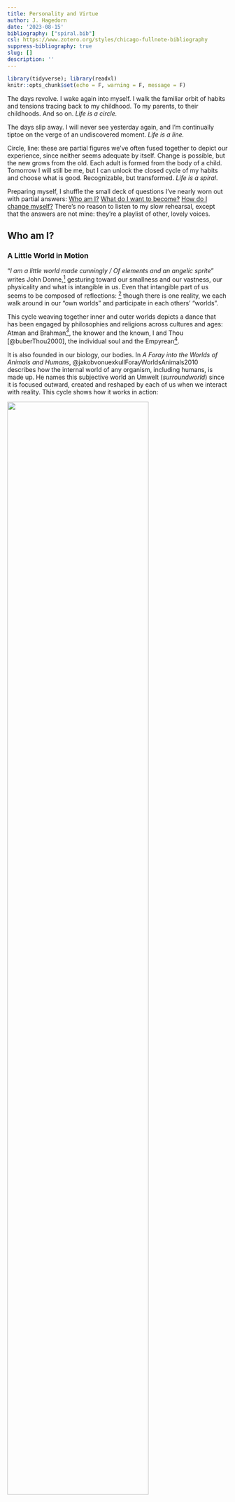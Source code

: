 ```yaml
---
title: Personality and Virtue
author: J. Hagedorn
date: '2023-08-15'
bibliography: ["spiral.bib"]
csl: https://www.zotero.org/styles/chicago-fullnote-bibliography
suppress-bibliography: true
slug: []
description: ''
---
```


```r
library(tidyverse); library(readxl)
knitr::opts_chunk$set(echo = F, warning = F, message = F)
```


The days revolve.  I wake again into myself.  I walk the familiar orbit of habits and tensions tracing back to my childhood.  To my parents, to their childhoods. And so on.  *Life is a circle.*  
    
The days slip away.  I will never see yesterday again, and I'm continually tiptoe on the verge of an undiscovered moment.  *Life is a line.*  
    
Circle, line: these are partial figures we've often fused together to depict our experience, since neither seems adequate by itself.  Change is possible, but the new grows from the old.  Each adult is formed from the body of a child.  Tomorrow I will still be me, but I can unlock the closed cycle of my habits and choose what is good.  Recognizable, but transformed. *Life is a spiral*.
    
Preparing myself, I shuffle the small deck of questions I've nearly worn out with partial answers:  [Who am I?](#who) [What do I want to become?](#what) [How do I change myself?](#how)  There's no reason to listen to my slow rehearsal, except that the answers are not mine: they're a playlist of other, lovely voices.

## Who am I? {#who}

### A Little World in Motion

"*I am a little world made cunningly / Of elements and an angelic sprite*" writes John Donne,^[See [Holy Sonnet 5](https://www.poetryfoundation.org/poems/44108/holy-sonnets-i-am-a-little-world-made-cunningly)] gesturing toward our smallness and our vastness, our physicality and what is intangible in us.  Even that intangible part of us seems to be composed of reflections: ^[As one of Donne's contemporaries notes, the "*mind a mirror is of heavenly sights, / A brief wherein all marvels summed lie*".  See [Look Home](https://www.poetry.com/poem/31924/look-home) by Robert Southwell.] though there is one reality, we each walk around in our "own worlds" and participate in each others' "worlds".  

This cycle weaving together inner and outer worlds depicts a dance that has been engaged by philosophies and religions across cultures and ages: Atman and Brahman^[अयम् आत्मा ब्रह्म
*ayam ātmā brahma*, roughly translated "the self is connected to the deep foundation of reality", from the [Brihadaranyaka Upanishad 4.4.5](https://archive.org/details/Brihadaranyaka.Upanishad.Shankara.Bhashya.by.Swami.Madhavananda/page/712/mode/2up). The Upanishads also include the notion that all creatures are connected to this deep foundation, (सर्वं खल्विदं ब्रह्म, *sarvam* *khalvidam* *brahma*), see [Chandogya Upanishad 3.14.1](https://archive.org/details/upanishads01ml/page/48/mode/2up)], the knower and the known, I and Thou [@buberThou2000], the individual soul and the Empyrean^[For Dante, entering heaven can be seen as approaching this unity between self and other: "*In this flash of insight, all “I”s are one: each is everything and nothing. This was the revelation experienced by Moses on Mount Sinai, which prompted him to tell the Israelites: “I AM sent me to you.”*". [@moevsMetaphysicsDanteComedy2005], p. 31].

It is also founded in our biology, our bodies.  In *A Foray into the Worlds of Animals and Humans*, @jakobvonuexkullForayWorldsAnimals2010 describes how the internal world of any organism, including humans, is made up.  He names this subjective world an Umwelt (*surroundworld*) since it is focused outward, created and reshaped by each of us when we interact with reality. This cycle shows how it works in action:

![](images/umwelt.png){width=80%}

The beauty of the Umwelt model is that it explains a lot, and simply. It pares down the bewildering array of experience into two realms: *inside* of me, and *outside* of me. In it, all experiences are shown as pathways between the inner world and outer reality: the narrow routes by which we *sense* the outer world (coming in), and by which we *affect* it (going out).

Staggering and complex as our experiences are, they move through us along this pathway.  But the path is not a closed circle, endlessly playing the same loop over and over again: it's a spiral.  The world changes, and calls me to change.  Sunsets may be the same as when I was a kid, but I *sense* them differently.  I change myself, and even the vast world, a little bit at a time.

The spiral, that elegant fusion of circle and line, acknowledges repetition while allowing transformation.  And it's worth noting that I can change for better or for worse, which we acknowledge when we talk about a *vicious cycle* (or its more recent sibling, the *virtuous cycle*).^[While it seems that early usage of 'vitious cycle' goes [back to 1608](https://english.stackexchange.com/questions/375811/origin-of-vicious-circle-and-vicious-cycle), both terms began to be used more widely only in the 20th century, [according to Google Ngram Viewer](https://books.google.com/ngrams/graph?content=virtuous+cycle%2Cvicious+cycle&year_start=1800&year_end=2019&corpus=en-2019&smoothing=0)]  A spiral is vicious when it closes me off into an inner world which becomes antagonistic to others.  It is virtuous when it beckons me out to gather and learn from the world beyond, in order to share with others.

The world rushes in and I have a choice, moment-by-moment, day-after-day.  If a little change is possible each time I move through this cycle, then a question presents itself: what is the shape I want to make?  

As a prelude to answering that question, it may help to look around and ask: what are some of the the shapes that people trace as they experience the world, make choices, and act on them?

<!-- I am not a closed loop.  Everything that I experience (each kiss, each poem, each peach) is just a segment of a fuller circle: each of my actions a gesture out into an immense world.   And the world is too great for me to control (*thus the diagram's dotted lines*), so that just to exist requires much going right (luck, fortune, or grace, whatever one calls it).  A person cannot be walled off, so we are continually vulnerable: open to the world outside ourselves and depending on it.   -->

### Same Difference
  
No one else has the same story as me.  Down to the spelling of my genetic code, I'm unique.  But others' stories resonate with me.  Even my body is written with the same language as yours: we're the same.

The collection of traits that my family, friends and colleagues recognize as 'me' describe patterns of interactions they've had with me.  Those patterns are the various ways that I interact with the world, and they're basically my unique remix of the kinds of interactions that others have with the world.

Over time, people have attempted to classify the ways in which humans interact with the world, from the ancient models of the *four humors*^[Echoes of this model come down into modern science, as in the work of Hans Eysenck (1916–97). "If one crosses Eysenck’s extraversion–introversion dimension with the emotional stability emotional lability dimension, four cells emerge that correspond to the Greek model of Hippocrates and Galen", according to @dumontHistoryPersonalityPsychology2010] or the *triguna*^[For a crosswalk of Indian Ayurvedic models and modern psychology, see: @srivastavaConceptPersonalityIndian2012] to modern neuropsychology.  One of the more recent versions of this effort has resulted in trait models of personality. ^[[@dumontHistoryPersonalityPsychology2010], p. 150]  A trait is a repeated pattern which guides how a person interprets the flow of sensations and reacts to them.  For example, if I typically react to the flow of sensations from a crowded party with enthusiasm, I'm engaging a trait that we call *extraversion*.  If I shy away from asserting myself at the party, I'm exhibiting the flipside of that trait (i.e. *introversion*).

![](images/umwelt_party.png){width=80%}

Beginning with the available stock of phrases available in our speech and writing, researchers have tested whether the various descriptions we apply to each other can be distilled to a handful of common traits transcending cultures and languages.  This way, descriptions such as "she is dutiful" and "she is diligent" and "she is detail-oriented" could all be seen as pointing to an underlying character trait of "conscientiousness."  These researchers have found five or maybe six basic dimensions which explain the incredible variety of personalities that we encounter in others.^[The two most popular trait models are known as the Five-Factor Model (FFM) and HEXACO.  The FFM uses the acronym OCEAN as a mnemmonic for the traits: *Openness to Experience*, *Conscientiousness*, *Extraversion*, *Agreeableness*, and *Neuroticism*.  HEXACO itself is an acronym, and adds an additional trait of *Honesty-Humility* to the other five, which it renames as: *Emotionality*, *eXtraversion*, *Agreeableness* (versus Anger), *Conscientiousness*, and *Openness to Experience*.]

If these 'word-based' attributes point to something real about us, it would be strange if we could not trace their presence within the fabric of our bodies. And so we have dug deeper, and neurological studies of the brain [@alkalayBiologicalBasisFFM2022] have found relationships between our longstanding descriptions of ourselves, and the material structures of our bodies: the brain and other nerves that weave our bodies together.

The furthest distillation of personality traits finds two basic tendencies: *stability* and *plasticity*.^[For the original study deriving these meta-traits from a community survey, see: [@deyoungHigherorderFactorsBig2006]. Later studies such as [@alkalayBiologicalBasisFFM2022], indicate that *stability* is based in the FTI Serotonin system (i.e. cautious/norm compliant), while *plasticity* is based in the dopamine and related norepinephrine system (i.e. curious/energetic).] A motion which holds us together, and a motion that impels us to explore the world.  A circle and a line.

![](images/factors.png){width=80%}

The table above shows how these two tendencies play out across the five factors of personality, as well as the essential aspects [@deyoungFacetsDomains102007] of each of those factors.  There are many more descriptions clustered under each of these, but this gives a sense of the space in which our temperaments situate themselves.

```r

# https://ipip.ori.org/newIndexofScaleLabels.htm

traits <- read_excel("data/TedoneItemAssignmentTable30APR21.xlsx") 

factors <- traits %>% filter(instrument == "NEO5-20")

tst <-
  factors %>%
  select(text, factor = label, key) %>%
  left_join(
    traits %>% 
      filter(instrument != "NEO5-20") %>% 
      select(text, aspect = label),
    by = "text"
  ) %>%
  filter(key == 1)

```


## What do I want to become? {#what}

## How do I change myself? {#how}

